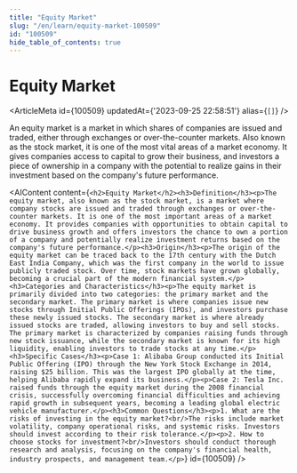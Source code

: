 ```yaml
---
title: "Equity Market"
slug: "/en/learn/equity-market-100509"
id: "100509"
hide_table_of_contents: true
---
```



# Equity Market

<ArticleMeta id={100509} updatedAt={'2023-09-25 22:58:51'} alias={`[]`} />
<div className='border-solid border-b border-t-0 my-4 border-[var(--ifm-color-gray-300)]' />

An equity market is a market in which shares of companies are issued and traded, either through exchanges or over-the-counter markets. Also known as the stock market, it is one of the most vital areas of a market economy. It gives companies access to capital to grow their business, and investors a piece of ownership in a company with the potential to realize gains in their investment based on the company's future performance.

<AIContent content={`<h2>Equity Market</h2><h3>Definition</h3><p>The equity market, also known as the stock market, is a market where company stocks are issued and traded through exchanges or over-the-counter markets. It is one of the most important areas of a market economy. It provides companies with opportunities to obtain capital to drive business growth and offers investors the chance to own a portion of a company and potentially realize investment returns based on the company's future performance.</p><h3>Origin</h3><p>The origin of the equity market can be traced back to the 17th century with the Dutch East India Company, which was the first company in the world to issue publicly traded stock. Over time, stock markets have grown globally, becoming a crucial part of the modern financial system.</p><h3>Categories and Characteristics</h3><p>The equity market is primarily divided into two categories: the primary market and the secondary market. The primary market is where companies issue new stocks through Initial Public Offerings (IPOs), and investors purchase these newly issued stocks. The secondary market is where already issued stocks are traded, allowing investors to buy and sell stocks. The primary market is characterized by companies raising funds through new stock issuance, while the secondary market is known for its high liquidity, enabling investors to trade stocks at any time.</p><h3>Specific Cases</h3><p>Case 1: Alibaba Group conducted its Initial Public Offering (IPO) through the New York Stock Exchange in 2014, raising $25 billion. This was the largest IPO globally at the time, helping Alibaba rapidly expand its business.</p><p>Case 2: Tesla Inc. raised funds through the equity market during the 2008 financial crisis, successfully overcoming financial difficulties and achieving rapid growth in subsequent years, becoming a leading global electric vehicle manufacturer.</p><h3>Common Questions</h3><p>1. What are the risks of investing in the equity market?<br/>The risks include market volatility, company operational risks, and systemic risks. Investors should invest according to their risk tolerance.</p><p>2. How to choose stocks for investment?<br/>Investors should conduct thorough research and analysis, focusing on the company's financial health, industry prospects, and management team.</p>`} id={100509} />

